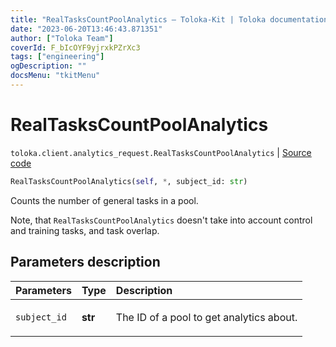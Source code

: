 ```yaml
---
title: "RealTasksCountPoolAnalytics — Toloka-Kit | Toloka documentation"
date: "2023-06-20T13:46:43.871351"
author: ["Toloka Team"]
coverId: F_bIcOYF9yjrxkPZrXc3
tags: ["engineering"]
ogDescription: ""
docsMenu: "tkitMenu"
---
```


# RealTasksCountPoolAnalytics

`toloka.client.analytics_request.RealTasksCountPoolAnalytics` | [Source code](https://github.com/Toloka/toloka-kit/blob/v1.2.0/src/client/analytics_request.py#L68)

```python
RealTasksCountPoolAnalytics(self, *, subject_id: str)
```

Counts the number of general tasks in a pool.

Note, that `RealTasksCountPoolAnalytics` doesn't take into account control and training tasks, and task overlap.

## Parameters description

| Parameters | Type | Description |
| :----------| :----| :-----------|
`subject_id`|**str**|<p>The ID of a pool to get analytics about.</p>